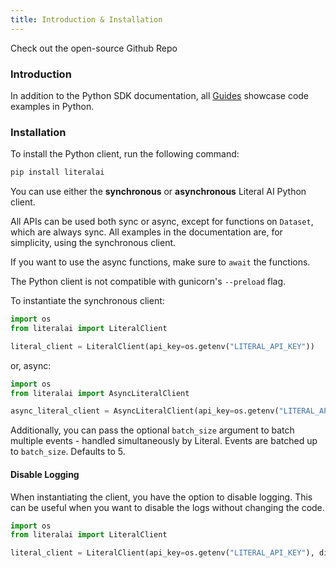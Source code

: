 ```yaml
---
title: Introduction & Installation
---
```


<Card title="Open Source SDK" icon="github" color="#FF0581" href="https://github.com/Chainlit/literalai-python">
  Check out the open-source Github Repo
</Card>

### Introduction
In addition to the Python SDK documentation, all [Guides](/guides/) showcase code examples in Python. 

### Installation
To install the Python client, run the following command:

```bash
pip install literalai
```

You can use either the **synchronous** or **asynchronous** Literal AI Python client.  

All APIs can be used both sync or async, except for functions on `Dataset`, which are always sync. All examples in the documentation are, for simplicity, using the synchronous client.

If you want to use the async functions, make sure to `await` the functions.  

<Warning>The Python client is not compatible with gunicorn's `--preload` flag.</Warning>

To instantiate the synchronous client:

```python
import os
from literalai import LiteralClient

literal_client = LiteralClient(api_key=os.getenv("LITERAL_API_KEY")) 
```

or, async:

```python
import os
from literalai import AsyncLiteralClient

async_literal_client = AsyncLiteralClient(api_key=os.getenv("LITERAL_API_KEY")) 
```

Additionally, you can pass the optional `batch_size` argument to batch multiple events - handled simultaneously by Literal. 
Events are batched up to `batch_size`. Defaults to 5.

#### Disable Logging

When instantiating the client, you have the option to disable logging. This can be useful when you want to disable the logs without changing the code. 

```python
import os
from literalai import LiteralClient

literal_client = LiteralClient(api_key=os.getenv("LITERAL_API_KEY"), disabled=True) # Disable decorators
```
